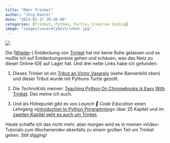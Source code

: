 ```yaml
---
title: "Mehr Trinket"
author: "Jörg Kantel"
date: "2023-02-17 20:30:00"
categories: [Trinket, Python, Turtle, Creative Coding]
image: "images/vasarelybeitrinket.jpg"
---
```


[![](images/vasarelybeitrinket-b.jpg)](https://trinket.io/python/5f86f2fdf7)

Die ([Wieder](http://blog.schockwellenreiter.de/2022/06/2022062501.html)-) Entdeckung von [Trinket](http://cognitiones.kantel-chaos-team.de/programmierung/python/trinket.html) hat mir keine Ruhe gelassen und so mußte ich auf Entdeckungsreise gehen und schauen, was das Netz zu dieser Online-IDE auf Lager hat. Und drei nette Links habe ich gefunden:

1. Dieses Trinket ist ein [Tribut an Victor Vasarely](https://trinket.io/python/5f86f2fdf7) (siehe Bannerbild oben) und dieser Tribut wurde mit Pythons Turtle gezollt.

2. Die *TechnoKids* meinen: [Teaching Python On Chromebooks Is Easy With Trinket](https://www.technokids.com/blog/programming/python/teaching-python-on-chromebooks-is-easy-with-trinket/). Das meine ich auch.

3. Und als Höhepunkt gibt es von *Launch 🚀 Code Education* einen Lehrgang »[Introduction to Python Programming](https://education.launchcode.org/lchs/chapters/introduction/index.html)« über 25 Kapitel und im [zweiten Kapitel geht es auch um Trinket](https://education.launchcode.org/lchs/chapters/how-programs-work/trinket.html).

Heute schaffe ich das nicht mehr, aber morgen wird es in meinen »Video-Tutorials zum Wochenende« ebenfalls zu einem großen Teil um Trinket gehen. *Still digging!*